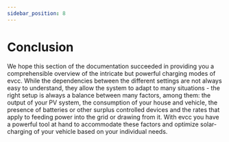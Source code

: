 ```yaml
---
sidebar_position: 8
---
```


# Conclusion

We hope this section of the documentation succeeded in providing you a comprehensible overview of the intricate but powerful charging modes of evcc. While the dependencies between the different settings are not always easy to understand, they allow the system to adapt to many situations - the right setup is always a balance between many factors, among them: the output of your PV system, the consumption of your house and vehicle, the presence of batteries or other surplus controlled devices and the rates that apply to feeding power into the grid or drawing from it. With evcc you have a powerful tool at hand to accommodate these factors and optimize solar-charging of your vehicle based on your individual needs.
